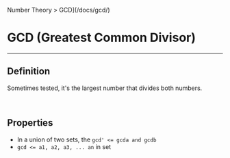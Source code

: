 Number Theory > GCD](/docs/gcd/)
# GCD (Greatest Common Divisor)
---
## Definition
Sometimes tested, it's the largest number that divides both numbers.

&nbsp;
## Properties
- In a union of two sets, the `gcd' <= gcda and gcdb`
- `gcd <= a1, a2, a3, ... an` in set